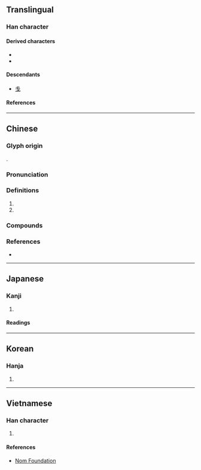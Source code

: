 {{also|戋|㦮}}
{{character info}}
==Translingual==
{{Han simplified forms|戔|㦮|戋|ex=y}}

===Han character===
{{Han char|rn=62|rad=戈|as=04|sn=8|four=53503|canj=II|ids=⿱戈戈}}

====Derived characters====
* {{l|mul|[[俴]], [[𠵖]], [[𡍌]], [[㟞]], [[帴]], [[㣤]], [[㥇]], [[𢯆]], [[淺]], [[㹽]], [[䧖]], [[棧]], [[殘]], [[𪸶]], [[𤖆]], [[牋]], [[琖]], [[䏼]], [[碊]], [[𥟥]], [[䙁]], [[𢧗]], [[綫]], [[𦈻]], [[𦎗]], [[䎒]], [[䗃]], [[𧣴]], [[諓]], [[𧮺]], [[賤]], [[踐]], [[輚]], [[醆]], [[錢]], [[虥]], [[𩋋]], [[餞]], [[馢]], [[𩤊]], [[䱠]], [[𬷟]], [[𨏖]]}}
* {{l|mul|[[𣮏]], [[𠒲]], [[剗]], [[𫑠]], [[𣂧]], [[𮋇]], [[虦]], [[𡸚]], [[菚]], [[𦋈]], [[箋]], [[𪭔]], [[𢈽]], [[𤷃]], [[盞]], [[𧶤]], [[𨵊]], [[𧗸]], [[𥂥]]}}

====Descendants====
* [[戋]]

====References====
{{Han ref|kx=0412.140|dkj=11559|dj=0754.120|hdz=21402.060|uh=6214}}

----

==Chinese==
{{zh-forms|s=戋}}

===Glyph origin===
{{Han etym}}
{{Han compound|戈|戈|ls=ic}}.

===Pronunciation===
{{zh-pron
|m=jiān
|c=zin1
|mn=chân/chian
|mc=y
|oc=y
|ma=
|cat=n
}}

===Definitions===
{{zh-hanzi}}

# {{zh-original|殘|to [[harm]]; to [[injure]]}}
# {{zh-used|戔戔|the [[appearance]] of being [[small]]; the appearance of [[accumulation]]}}

===Compounds===
{{zh-der|戔餘|戔戔}}

===References===
* {{R:twedu|B01231}}

----

==Japanese==

===Kanji===
{{ja-kanji|grade=|rs=戈04|shin=㦮}}

# {{rfdef|ja|sort=戈04}}

====Readings====
{{ja-readings
|goon=ざん, せん
|kanon=さん, せん
|kun=そこ-なう, あま-り, せま-い
}}

----

==Korean==

===Hanja===
{{ko-hanja|잔}}

# {{rfdef|ko|sort=戈04}}

----

==Vietnamese==

===Han character===
{{vi-readings|rs=戈04|reading=tiên}}

# {{rfdef|vi|sort=戈04}}

====References====
* [http://nomfoundation.org/common/nom_details.php?codepoint=6214 Nom Foundation]